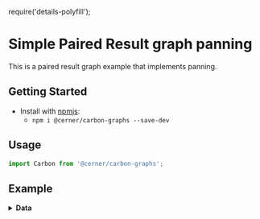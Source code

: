 require('details-polyfill');

# Simple Paired Result graph panning

This is a paired result graph example that implements panning.

## Getting Started

- Install with [npmjs](https://www.npmjs.com):
  - `npm i @cerner/carbon-graphs --save-dev`

## Usage
```js
import Carbon from '@cerner/carbon-graphs';
```

## Example
<PairedResultGraphPanning />

<details>
<summary style={{ fontSize: 24 }}>
<b>Data</b>
</summary>

### Graph Config object
<GraphConfig />

### Data object
<DataObject />
</details>
